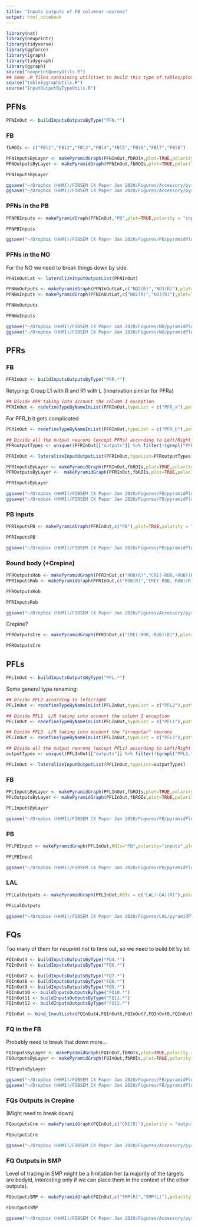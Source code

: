 ```yaml
---
title: "Inputs outputs of FB columnar neurons"
output: html_notebook
---
```


```r
library(nat)
library(neuprintr)
library(tidyverse)
library(ggforce)
library(igraph)
library(tidygraph)
library(ggraph)
source("neuprintQueryUtils.R")
## Some .R files containing utilities to build this type of tables/plots
source("table2ggraphUtils.R")
source("InputOutputByTypeUtils.R")
```


## PFNs
```r
PFNInOut <- buildInputsOutputsByType("PFN.*")
```

### FB
```r
fbROIs <- c("FBl1","FBl2","FBl3","FBl4","FBl5","FBl6","FBl7","FBl8")
```

```r
PFNInputsByLayer <- makePyramidGraph(PFNInOut,fbROIs,plot=TRUE,polarity = "inputs")
PFNOutputsByLayer <- makePyramidGraph(PFNInOut,fbROIs,plot=TRUE,polarity="outputs")
```

```r
PFNInputsByLayer
```

```r
ggsave("~/Dropbox (HHMI)/FIBSEM CX Paper Jan 2020/Figures/Accessory/pyramidPlots/PFN-FBInputsByFBlayer.svg",PFNInputsByLayer,width = 20,height=10)
ggsave("~/Dropbox (HHMI)/FIBSEM CX Paper Jan 2020/Figures/Accessory/pyramidPlots/PFN-FBOutputsByFBlayer.svg",PFNOutputsByLayer,width = 49,height=12)
```

### PFNs in the PB

```r
PFNPBInputs <- makePyramidGraph(PFNInOut,"PB",plot=TRUE,polarity = "inputs")
```

```r
PFNPBInputs
```

```r
ggsave("~/Dropbox (HHMI)/FIBSEM CX Paper Jan 2020/Figures/PB/pyramidPlots/PFN-InputsInPB.svg",PFNPBInputs,width = 15,height=10)
```

### PFNs in the NO

For the NO we need to break things down by side.
```r
PFNInOutLat <- lateralizeInputOutputList(PFNInOut)
```

```r
PFNNoOutputs <- makePyramidGraph(PFNInOutLat,c("NO2(R)","NO3(R)"),plot=TRUE,polarity = "outputs")
PFNNoInputs <- makePyramidGraph(PFNInOutLat,c("NO2(R)","NO3(R)"),plot=TRUE,polarity = "inputs")
```

```r
PFNNoOutputs
```

```r
PFNNoInputs
```

```r
ggsave("~/Dropbox (HHMI)/FIBSEM CX Paper Jan 2020/Figures/NO/pyramidPlots/PFN-InputsNO.svg",PFNNoInputs,width = 49,height=12)
ggsave("~/Dropbox (HHMI)/FIBSEM CX Paper Jan 2020/Figures/NO/pyramidPlots/PFN-OutputsNO.svg",PFNNoOutputs,width = 49,height=12)
```

## PFRs
### FB
```r
PFRInOut <- buildInputsOutputsByType("PFR.*")
```

Retyping:
Group L1 with R and R1 with L (innervation similar for PFRa)
```r
## Divide PFR taking into account the column 1 exception
PFRInOut <- redefineTypeByNameInList(PFRInOut,typeList = c("PFR_a"),pattern = "_L[2-7]|_R1",newPostFixes = c("_L*","_R*"))
```

For PFR_b it gets complicated
```r
PFRInOut <- redefineTypeByNameInList(PFRInOut,typeList = c("PFR_b"),pattern = "(^.*_L(?!.*C9))|(^.*C1.*)",perl=TRUE,newPostFixes = c("_L*","_R*"))
```


```r
## Divide all the output neurons (except PFRs) according to Left/Right
PFRoutputTypes <- unique((PFRInOut[["outputs"]] %>% filter(!(grepl("PFR.*",type.to))))[["type.to"]])
```

```r
PFRInOut <- lateralizeInputOutputList(PFRInOut,typeList=PFRoutputTypes)
```


```r
PFRInputsByLayer <- makePyramidGraph(PFRInOut,fbROIs,plot=TRUE,polarity = "inputs")
PFROutputsByLayer <-  makePyramidGraph(PFRInOut,fbROIs,plot=TRUE,polarity = "outputs")
```

```r
PFRInputsByLayer
```

```r
ggsave("~/Dropbox (HHMI)/FIBSEM CX Paper Jan 2020/Figures/FB/pyramidPlots/PFR-FBInputsByFBlayer.svg",PFRInputsByLayer,width = 49,height=12)
ggsave("~/Dropbox (HHMI)/FIBSEM CX Paper Jan 2020/Figures/FB/pyramidPlots/PFR-FBOutputsByFBlayer.svg",PFROutputsByLayer,width = 49,height=12)
```

### PB inputs

```r
PFRInputsPB <- makePyramidGraph(PFRInOut,c("PB"),plot=TRUE,polarity = "inputs")
```

```r
PFRInputsPB
```
```r
ggsave("~/Dropbox (HHMI)/FIBSEM CX Paper Jan 2020/Figures/PB/pyramidPlots/PFR-PBInputs.svg",PFRInputsPB,width = 15,height=12)
```

### Round body (+Crepine)

```r
PFROutputsRob <- makePyramidGraph(PFRInOut,c("ROB(R)","CRE(-ROB,-RUB)(R)"),plot=TRUE,polarity = "outputs")
PFRInputsRob <- makePyramidGraph(PFRInOut,c("ROB(R)","CRE(-ROB,-RUB)(R)"),plot=TRUE,polarity = "inputs")
```

```r
PFROutputsRob
```

```r
PFRInputsRob
```


```r
ggsave("~/Dropbox (HHMI)/FIBSEM CX Paper Jan 2020/Figures/Accessory/pyramidPlots/PFR-ROBOutputs.svg",PFROutputsRob,width = 30,height=15)
```

Crepine?

```r
PFROutputsCre <- makePyramidGraph(PFRInOut,c("CRE(-ROB,-RUB)(R)"),plot=TRUE,polarity = "outputs")
```

```r
PFROutputsCre
```


## PFLs

```r
PFLInOut <- buildInputsOutputsByType("PFL.*")
```

Some general type renaming:
```r
## Divide PFL2 according to left/right
PFLInOut <- redefineTypeByNameInList(PFLInOut,typeList = c("PFL2"),pattern = "_L",newPostFixes = c("_L","_R"))
```

```r
## Divide PFL1  L/R taking into account the column 1 exception
PFLInOut <- redefineTypeByNameInList(PFLInOut,typeList = c("PFL1"),pattern = "_L[2-7]|_R1",newPostFixes = c("_L*","_R*"))
```

```r
## Divide PFL3  L/R taking into account the "irregular" neurons
PFLInOut <- redefineTypeByNameInList(PFLInOut,typeList = c("PFL3"),pattern = "(^.*_L(?!.*irreg))|(^.*_R.*irreg)",perl=TRUE,newPostFixes = c("_L*","_R*"))
```

```r
## Divide all the output neurons (except PFLs) according to Left/Right
outputTypes <- unique((PFLInOut[["outputs"]] %>% filter(!(grepl("PFL1.*|PFL2.*|PFL3.*",type.to))))[["type.to"]])
```

```r
PFLInOut <- lateralizeInputOutputList(PFLInOut,typeList=outputTypes)
```


### FB
```r
PFLInputsByLayer <- makePyramidGraph(PFLInOut,fbROIs,plot=TRUE,polarity="inputs")
PFLOutputsByLayer <- makePyramidGraph(PFLInOut,fbROIs,plot=TRUE,polarity="outputs")
```

```r
PFLInputsByLayer
```


```r
ggsave("~/Dropbox (HHMI)/FIBSEM CX Paper Jan 2020/Figures/FB/pyramidPlots/PFL-FBInputsByFBlayer.svg",PFLInputsByLayer,width = 49,height=12)
```

### PB
```r
PFLPBInput <- makePyramidGraph(PFLInOut,ROIs="PB",polarity="inputs",plot=TRUE)
```

```r
PFLPBInput
```

```r
ggsave("~/Dropbox (HHMI)/FIBSEM CX Paper Jan 2020/Figures/PB/pyramidPlots/PFL-PBInputs.svg",PFLPBInput,width = 15,height=12)
```

### LAL

```r
PFLLalOutputs <- makePyramidGraph(PFLInOut,ROIs = c("LAL(-GA)(R)"),polarity="outputs",plot = TRUE)
```

```r
PFLLalOutputs
```

```r
ggsave("~/Dropbox (HHMI)/FIBSEM CX Paper Jan 2020/Figures/LAL/pyramidPlots/PFL-LALOutputs.svg",PFLLalOutputs,width = 49,height=12)
```

## FQs
Too many of them for neuprint not to time out, so we need to build bit by bit
```r
FQInOut4 <- buildInputsOutputsByType("FQ4.*")
FQInOut6 <- buildInputsOutputsByType("FQ6.*")
```

```r
FQInOut7 <- buildInputsOutputsByType("FQ7.*")
FQInOut8 <- buildInputsOutputsByType("FQ8.*")
FQInOut9 <- buildInputsOutputsByType("FQ9.*")
FQInOut10 <- buildInputsOutputsByType("FQ10.*")
FQInOut11 <- buildInputsOutputsByType("FQ11.*")
FQInOut12 <- buildInputsOutputsByType("FQ12.*")
```



```r
FQInOut <- bind_InoutLists(FQInOut4,FQInOut6,FQInOut7,FQInOut8,FQInOut9,FQInOut10,FQInOut11,FQInOut12)
```

### FQ in the FB
Probably need to break that down more...

```r
FQInputsByLayer <- makePyramidGraph(FQInOut,fbROIs,plot=TRUE,polarity = "inputs")
FQOutputsByLayer <- makePyramidGraph(FQInOut,fbROIs,plot=TRUE,polarity = "outputs")
```

```r
FQInputsByLayer
```
```r
ggsave("~/Dropbox (HHMI)/FIBSEM CX Paper Jan 2020/Figures/FB/pyramidPlots/FQs-FBInputsByFBlayer.svg",FQInputsByLayer,width = 49,height=12)
ggsave("~/Dropbox (HHMI)/FIBSEM CX Paper Jan 2020/Figures/FB/pyramidPlots/FQs-FBOutputsByFBlayer.svg",FQOutputsByLayer,width = 49,height=12)
```

### FQs Outputs in Crepine
(Might need to break down)

```r
FQoutputsCre <- makePyramidGraph(FQInOut,c("CRE(R)"),polarity = "outputs",plot=TRUE)
```

```r
FQoutputsCre
```
```r
ggsave("~/Dropbox (HHMI)/FIBSEM CX Paper Jan 2020/Figures/Accessory/pyramidPlots/FQs-CREOutputs.svg",FQoutputsCre,width = 25,height=12)
```

### FQ Outputs in SMP

Level of tracing in SMP might be a limitation her (a majority of the targets are bodyid, interesting only if we can place them in the context of the other outputs).
```r
FQoutputsSMP <- makePyramidGraph(FQInOut,c("SMP(R)","SMP(L)"),polarity = "outputs",plot=TRUE)
```

```r
FQoutputsSMP
```

```r
ggsave("~/Dropbox (HHMI)/FIBSEM CX Paper Jan 2020/Figures/Accessory/pyramidPlots/FQs-SMPOutputs.svg",FQoutputsSMP,width = 49,height=12)
```

